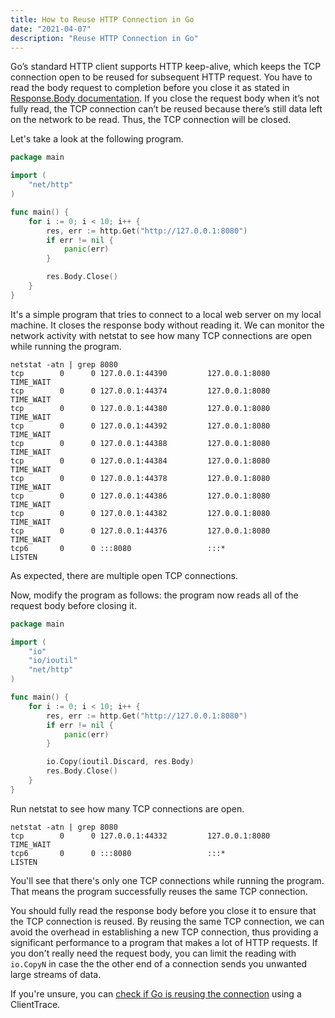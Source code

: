 ```yaml
---
title: How to Reuse HTTP Connection in Go
date: "2021-04-07"
description: "Reuse HTTP Connection in Go"
---
```


Go’s standard HTTP client supports HTTP keep-alive, which keeps the TCP connection open to be reused for subsequent HTTP request.
You have to read the body request to completion before you close it as stated in [Response.Body documentation](https://golang.org/src/net/http/response.go#L59).
If you close the request body when it’s not fully read, the TCP connection can’t be reused because there’s still data left on the network to be read. Thus, the TCP connection will be closed.

Let's take a look at the following program.
```go
package main

import (
	"net/http"
)

func main() {
	for i := 0; i < 10; i++ {
		res, err := http.Get("http://127.0.0.1:8080")
		if err != nil {
			panic(err)
		}

		res.Body.Close()
	}
}
```

It's a simple program that tries to connect to a local web server on my local machine. It closes the response body without reading it.
We can monitor the network activity with netstat to see how many TCP connections are open while running the program.
```
netstat -atn | grep 8080
tcp        0      0 127.0.0.1:44390         127.0.0.1:8080          TIME_WAIT
tcp        0      0 127.0.0.1:44374         127.0.0.1:8080          TIME_WAIT
tcp        0      0 127.0.0.1:44380         127.0.0.1:8080          TIME_WAIT
tcp        0      0 127.0.0.1:44392         127.0.0.1:8080          TIME_WAIT
tcp        0      0 127.0.0.1:44388         127.0.0.1:8080          TIME_WAIT
tcp        0      0 127.0.0.1:44384         127.0.0.1:8080          TIME_WAIT
tcp        0      0 127.0.0.1:44378         127.0.0.1:8080          TIME_WAIT
tcp        0      0 127.0.0.1:44386         127.0.0.1:8080          TIME_WAIT
tcp        0      0 127.0.0.1:44382         127.0.0.1:8080          TIME_WAIT
tcp        0      0 127.0.0.1:44376         127.0.0.1:8080          TIME_WAIT
tcp6       0      0 :::8080                 :::*                    LISTEN
```
As expected, there are multiple open TCP connections.


Now, modify the program as follows: the program now reads all of the request body before closing it.
```go
package main

import (
	"io"
	"io/ioutil"
	"net/http"
)

func main() {
	for i := 0; i < 10; i++ {
		res, err := http.Get("http://127.0.0.1:8080")
		if err != nil {
			panic(err)
		}

		io.Copy(ioutil.Discard, res.Body)
		res.Body.Close()
	}
}
```

Run netstat to see how many TCP connections are open.
```
netstat -atn | grep 8080
tcp        0      0 127.0.0.1:44332         127.0.0.1:8080          TIME_WAIT
tcp6       0      0 :::8080                 :::*                    LISTEN
```
You'll see that there's only one TCP connections while running the program.
That means the program successfully reuses the same TCP connection.


You should fully read the response body before you close it to ensure that the TCP connection is reused.
By reusing the same TCP connection, we can avoid the overhead in establishing a new TCP connection, thus providing a significant performance to a program that makes a lot of HTTP requests.
If you don't really need the request body, you can limit the reading with `io.CopyN` in case the the other end of a connection sends you unwanted large streams of data.

If you're unsure, you can [check if Go is reusing the connection](https://gophercoding.com/has-client-reused-connection/) using a ClientTrace.
